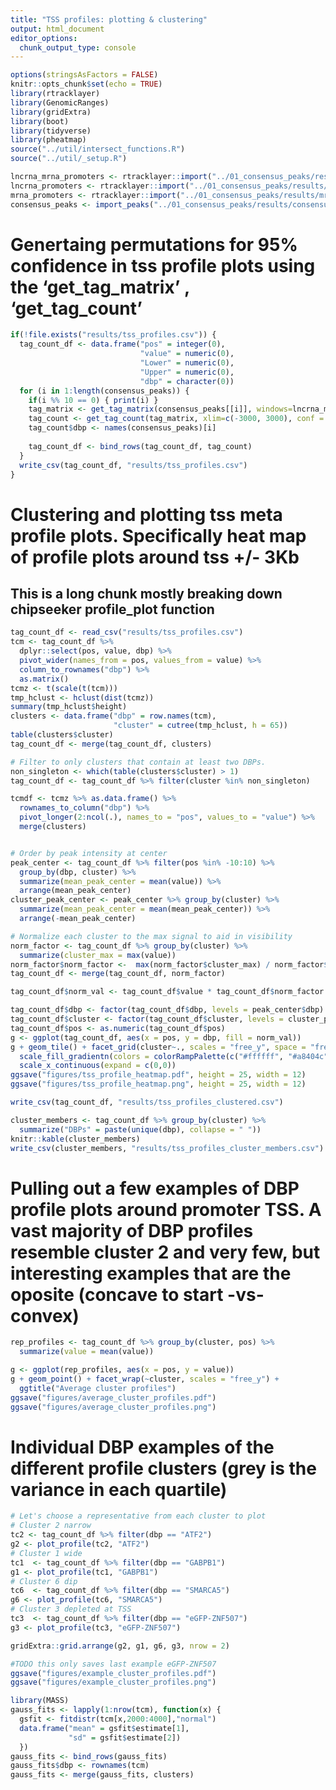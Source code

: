 ```yaml
---
title: "TSS profiles: plotting & clustering"
output: html_document
editor_options: 
  chunk_output_type: console
---
```


```r
options(stringsAsFactors = FALSE)
knitr::opts_chunk$set(echo = TRUE)
library(rtracklayer)
library(GenomicRanges)
library(gridExtra)
library(boot)
library(tidyverse)
library(pheatmap)
source("../util/intersect_functions.R")
source("../util/_setup.R")
```

```r
lncrna_mrna_promoters <- rtracklayer::import("../01_consensus_peaks/results/lncrna_mrna_promoters.gtf")
lncrna_promoters <- rtracklayer::import("../01_consensus_peaks/results/lncrna_promoters.gtf")
mrna_promoters <- rtracklayer::import("../01_consensus_peaks/results/mrna_promoters.gtf")
consensus_peaks <- import_peaks("../01_consensus_peaks/results/consensus_peaks/filtered_by_peaks")
```

# Genertaing permutations for 95% confidence in tss profile plots using the 'get_tag_matrix' ,  'get_tag_count' 

```r
if(!file.exists("results/tss_profiles.csv")) {
  tag_count_df <- data.frame("pos" = integer(0),
                             "value" = numeric(0),
                             "Lower" = numeric(0),
                             "Upper" = numeric(0),
                             "dbp" = character(0))
  for (i in 1:length(consensus_peaks)) {
    if(i %% 10 == 0) { print(i) }
    tag_matrix <- get_tag_matrix(consensus_peaks[[i]], windows=lncrna_mrna_promoters)
    tag_count <- get_tag_count(tag_matrix, xlim=c(-3000, 3000), conf = 0.95, ncpus = 6)
    tag_count$dbp <- names(consensus_peaks)[i]
    
    tag_count_df <- bind_rows(tag_count_df, tag_count)
  }
  write_csv(tag_count_df, "results/tss_profiles.csv")
} 
```

# Clustering and plotting tss meta profile plots. Specifically heat map of profile plots around tss +/- 3Kb

## This is a long chunk mostly breaking down chipseeker profile_plot function

```r
tag_count_df <- read_csv("results/tss_profiles.csv")
tcm <- tag_count_df %>%
  dplyr::select(pos, value, dbp) %>%
  pivot_wider(names_from = pos, values_from = value) %>%
  column_to_rownames("dbp") %>%
  as.matrix()
tcmz <- t(scale(t(tcm)))
tmp_hclust <- hclust(dist(tcmz))
summary(tmp_hclust$height)
clusters <- data.frame("dbp" = row.names(tcm),
                       "cluster" = cutree(tmp_hclust, h = 65))
table(clusters$cluster)
tag_count_df <- merge(tag_count_df, clusters)

# Filter to only clusters that contain at least two DBPs.
non_singleton <- which(table(clusters$cluster) > 1)
tag_count_df <- tag_count_df %>% filter(cluster %in% non_singleton)

tcmdf <- tcmz %>% as.data.frame() %>%
  rownames_to_column("dbp") %>%
  pivot_longer(2:ncol(.), names_to = "pos", values_to = "value") %>%
  merge(clusters)


# Order by peak intensity at center
peak_center <- tag_count_df %>% filter(pos %in% -10:10) %>%
  group_by(dbp, cluster) %>% 
  summarize(mean_peak_center = mean(value)) %>%
  arrange(mean_peak_center)
cluster_peak_center <- peak_center %>% group_by(cluster) %>%
  summarize(mean_peak_center = mean(mean_peak_center)) %>%
  arrange(-mean_peak_center)

# Normalize each cluster to the max signal to aid in visibility
norm_factor <- tag_count_df %>% group_by(cluster) %>%
  summarize(cluster_max = max(value))
norm_factor$norm_factor <-  max(norm_factor$cluster_max) / norm_factor$cluster_max
tag_count_df <- merge(tag_count_df, norm_factor)

tag_count_df$norm_val <- tag_count_df$value * tag_count_df$norm_factor

tag_count_df$dbp <- factor(tag_count_df$dbp, levels = peak_center$dbp)
tag_count_df$cluster <- factor(tag_count_df$cluster, levels = cluster_peak_center$cluster)
tag_count_df$pos <- as.numeric(tag_count_df$pos)
g <- ggplot(tag_count_df, aes(x = pos, y = dbp, fill = norm_val))
g + geom_tile() + facet_grid(cluster~., scales = "free_y", space = "free") + 
  scale_fill_gradientn(colors = colorRampPalette(c("#ffffff", "#a8404c"))(100)) + 
  scale_x_continuous(expand = c(0,0))
ggsave("figures/tss_profile_heatmap.pdf", height = 25, width = 12)
ggsave("figures/tss_profile_heatmap.png", height = 25, width = 12)

write_csv(tag_count_df, "results/tss_profiles_clustered.csv")

cluster_members <- tag_count_df %>% group_by(cluster) %>%
  summarize("DBPs" = paste(unique(dbp), collapse = " "))
knitr::kable(cluster_members)
write_csv(cluster_members, "results/tss_profiles_cluster_members.csv")
```


# Pulling out a few examples of DBP profile plots around promoter TSS. A vast majority of DBP profiles resemble cluster 2 and very few, but interesting examples that are the oposite (concave to start -vs- convex)

```r
rep_profiles <- tag_count_df %>% group_by(cluster, pos) %>%
  summarize(value = mean(value))

g <- ggplot(rep_profiles, aes(x = pos, y = value))
g + geom_point() + facet_wrap(~cluster, scales = "free_y") + 
  ggtitle("Average cluster profiles")
ggsave("figures/average_cluster_profiles.pdf")
ggsave("figures/average_cluster_profiles.png")
```


# Individual DBP examples of the different profile clusters (grey is the variance in each quartile)
```r
# Let's choose a representative from each cluster to plot
# Cluster 2 narrow
tc2 <- tag_count_df %>% filter(dbp == "ATF2")
g2 <- plot_profile(tc2, "ATF2")
# Cluster 1 wide
tc1  <- tag_count_df %>% filter(dbp == "GABPB1")
g1 <- plot_profile(tc1, "GABPB1")
# Cluster 6 dip
tc6  <- tag_count_df %>% filter(dbp == "SMARCA5")
g6 <- plot_profile(tc6, "SMARCA5")
# Cluster 3 depleted at TSS
tc3  <- tag_count_df %>% filter(dbp == "eGFP-ZNF507")
g3 <- plot_profile(tc3, "eGFP-ZNF507")

gridExtra::grid.arrange(g2, g1, g6, g3, nrow = 2)

#TODO this only saves last example eGFP-ZNF507
ggsave("figures/example_cluster_profiles.pdf")
ggsave("figures/example_cluster_profiles.png")
```


```r
library(MASS)
gauss_fits <- lapply(1:nrow(tcm), function(x) { 
  gsfit <- fitdistr(tcm[x,2000:4000],"normal")
  data.frame("mean" = gsfit$estimate[1],
             "sd" = gsfit$estimate[2])
  })
gauss_fits <- bind_rows(gauss_fits)
gauss_fits$dbp <- rownames(tcm)
gauss_fits <- merge(gauss_fits, clusters)
```



